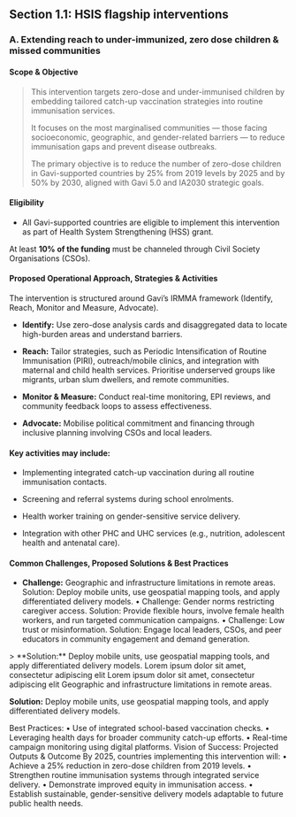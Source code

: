 ## Section 1.1: HSIS flagship interventions
### A.	Extending reach to under-immunized, zero dose children & missed communities

#### Scope & Objective 
>This intervention targets zero-dose and under-immunised children by embedding tailored catch-up vaccination strategies into routine immunisation services. 
>
>It focuses on the most marginalised communities — those facing socioeconomic, geographic, and gender-related barriers — to reduce immunisation gaps and prevent disease outbreaks. 
>
>The primary objective is to reduce the number of <Tooltip tip="Definition lorem ipsum">zero-dose children</Tooltip> in Gavi-supported countries by 25% from 2019 levels by 2025 and by 50% by 2030, aligned with Gavi 5.0 and IA2030 strategic goals.

#### Eligibility

- All Gavi-supported countries are eligible to implement this intervention as part of Health System Strengthening (HSS) grant.

<Tip>At least **10% of the funding** must be channeled through Civil Society Organisations (CSOs).</Tip>

#### Proposed Operational Approach, Strategies & Activities

The intervention is structured around Gavi’s IRMMA framework (Identify, Reach, Monitor and Measure, Advocate).

- <Icon icon="flag" size={32} /> **Identify:** Use zero-dose analysis cards and disaggregated data to locate high-burden areas and understand barriers. 

- <Icon icon="flag" size={32} /> **Reach:** Tailor strategies, such as Periodic Intensification of Routine Immunisation (PIRI), outreach/mobile clinics, and integration with maternal and child health services. Prioritise underserved groups like migrants, urban slum dwellers, and remote communities.

- **Monitor & Measure:** Conduct real-time monitoring, EPI reviews, and community feedback loops to assess effectiveness.

- **Advocate:** Mobilise political commitment and financing through inclusive planning involving CSOs and local leaders.

#### Key activities may include:
- Implementing integrated catch-up vaccination during all routine immunisation contacts.

- Screening and referral systems during school enrolments.

- Health worker training on gender-sensitive service delivery.

- Integration with other PHC and UHC services (e.g., nutrition, adolescent health and antenatal care).

#### Common Challenges, Proposed Solutions & Best Practices
- **Challenge:** Geographic and infrastructure limitations in remote areas.
Solution: Deploy mobile units, use geospatial mapping tools, and apply differentiated delivery models.
•	Challenge: Gender norms restricting caregiver access.
Solution: Provide flexible hours, involve female health workers, and run targeted communication campaigns.
•	Challenge: Low trust or misinformation.
Solution: Engage local leaders, CSOs, and peer educators in community engagement and demand generation.

<Columns cols={3}>
  <Card title="Geographic and infrastructure limitations in remote areas." <FontAwesomeIcon icon="fa-regular fa-bell" />>
    **Solution:** Deploy mobile units, use geospatial mapping tools, and apply differentiated delivery models.
  </Card>
  <Card title="Gender norms restricting caregiver access.">
    Lorem ipsum dolor sit amet, consectetur adipiscing elit
  </Card>
  <Card title="Second Card">
    Lorem ipsum dolor sit amet, consectetur adipiscing elit
  </Card>
</Columns>

<Card title="Challenge" icon="text">
  Geographic and infrastructure limitations in remote areas.

**Solution:** Deploy mobile units, use geospatial mapping tools, and apply differentiated delivery models.

</Card>

Best Practices:
•	Use of integrated school-based vaccination checks.
•	Leveraging health days for broader community catch-up efforts.
•	Real-time campaign monitoring using digital platforms.
Vision of Success: Projected Outputs & Outcome
By 2025, countries implementing this intervention will:
•	Achieve a 25% reduction in zero-dose children from 2019 levels.
•	Strengthen routine immunisation systems through integrated service delivery.
•	Demonstrate improved equity in immunisation access.
•	Establish sustainable, gender-sensitive delivery models adaptable to future public health needs.
